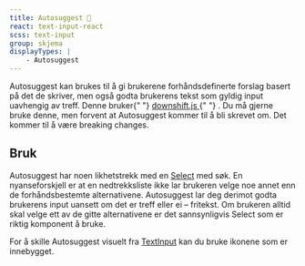 ```yaml
---
title: ­Autosuggest 🧪
react: text-input-react
scss: text-input
group: skjema
displayTypes: |
    - Autosuggest
---
```



<Ingress>
    Autosuggest kan brukes til å gi brukerene forhåndsdefinerte forslag basert på det de skriver, men også godta
    brukerens tekst som gyldig input uavhengig av treff.
</Ingress>

<Experimental>
    Denne bruker{" "}
    <a className="jkl-link jkl-link--external" href="https://github.com/downshift-js/downshift">
        downshift.js
    </a>{" "}
    . Du må gjerne bruke denne, men forvent at Autosuggest kommer til å bli skrevet om. Det kommer til å være breaking
    changes.
</Experimental>

<ComponentExample
    title="Autosuggest"
    component={AutosuggestExample}
    knobs={autosuggestExampleKnobs}
    codeExample={autosuggestExampleCode}
/>

## Bruk

Autosuggest har noen likhetstrekk med en [Select](/komponenter/select) med søk. En nyanseforskjell er at en nedtrekksliste ikke lar brukeren velge noe annet enn de forhåndsbestemte alternativene. Autosuggest lar deg derimot godta brukerens input uansett om det er treff eller ei – fritekst. Om brukeren alltid skal velge ett av de gitte alternativene er det sannsynligvis Select som er riktig komponent å bruke.

For å skille Autosuggest visuelt fra [TextInput](/komponenter/textinput) kan du bruke ikonene som er innebygget.
